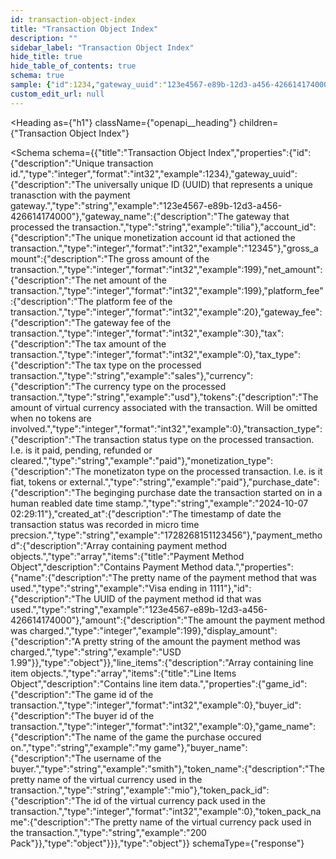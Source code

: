 ```yaml
---
id: transaction-object-index
title: "Transaction Object Index"
description: ""
sidebar_label: "Transaction Object Index"
hide_title: true
hide_table_of_contents: true
schema: true
sample: {"id":1234,"gateway_uuid":"123e4567-e89b-12d3-a456-426614174000","gateway_name":"tilia","account_id":"12345","gross_amount":199,"net_amount":199,"platform_fee":20,"gateway_fee":30,"tax":0,"tax_type":"sales","currency":"usd","tokens":0,"transaction_type":"paid","monetization_type":"paid","purchase_date":"2024-10-07 02:29:11","created_at":"1728268151123456","payment_method":[{"name":"Visa ending in 1111","id":"123e4567-e89b-12d3-a456-426614174000","amount":199,"display_amount":"USD 1.99"}],"line_items":[{"game_id":0,"buyer_id":0,"game_name":"my game","buyer_name":"smith","token_name":"mio","token_pack_id":0,"token_pack_name":"200 Pack"}]}
custom_edit_url: null
---
```



<Heading
  as={"h1"}
  className={"openapi__heading"}
  children={"Transaction Object Index"}
>
</Heading>





<Schema
  schema={{"title":"Transaction Object Index","properties":{"id":{"description":"Unique transaction id.","type":"integer","format":"int32","example":1234},"gateway_uuid":{"description":"The universally unique ID (UUID) that represents a unique tranasction with the payment gateway.","type":"string","example":"123e4567-e89b-12d3-a456-426614174000"},"gateway_name":{"description":"The gateway that processed the transaction.","type":"string","example":"tilia"},"account_id":{"description":"The unique monetization account id that actioned the transaction.","type":"integer","format":"int32","example":"12345"},"gross_amount":{"description":"The gross amount of the transaction.","type":"integer","format":"int32","example":199},"net_amount":{"description":"The net amount of the transaction.","type":"integer","format":"int32","example":199},"platform_fee":{"description":"The platform fee of the transaction.","type":"integer","format":"int32","example":20},"gateway_fee":{"description":"The gateway fee of the transaction.","type":"integer","format":"int32","example":30},"tax":{"description":"The tax amount of the transaction.","type":"integer","format":"int32","example":0},"tax_type":{"description":"The tax type on the processed transaction.","type":"string","example":"sales"},"currency":{"description":"The currency type on the processed transaction.","type":"string","example":"usd"},"tokens":{"description":"The amount of virtual currency associated with the transaction. Will be omitted when no tokens are involved.","type":"integer","format":"int32","example":0},"transaction_type":{"description":"The transaction status type on the processed transaction. I.e. is it paid, pending, refunded or cleared.","type":"string","example":"paid"},"monetization_type":{"description":"The monetizaton type on the processed transaction. I.e. is it fiat, tokens or external.","type":"string","example":"paid"},"purchase_date":{"description":"The beginging purchase date the transaction started on in a human reabled date time stamp.","type":"string","example":"2024-10-07 02:29:11"},"created_at":{"description":"The timestamp of date the transaction status was recorded in micro time precsion.","type":"string","example":"1728268151123456"},"payment_method":{"description":"Array containing payment method objects.","type":"array","items":{"title":"Payment Method Object","description":"Contains Payment Method data.","properties":{"name":{"description":"The pretty name of the payment method that was used.","type":"string","example":"Visa ending in 1111"},"id":{"description":"The UUID of the payment method id that was used.","type":"string","example":"123e4567-e89b-12d3-a456-426614174000"},"amount":{"description":"The amount the payment method was charged.","type":"integer","example":199},"display_amount":{"description":"A pretty string of the amount the payment method was charged.","type":"string","example":"USD 1.99"}},"type":"object"}},"line_items":{"description":"Array containing line item objects.","type":"array","items":{"title":"Line Items Object","description":"Contains line item data.","properties":{"game_id":{"description":"The game id of the transaction.","type":"integer","format":"int32","example":0},"buyer_id":{"description":"The buyer id of the transaction.","type":"integer","format":"int32","example":0},"game_name":{"description":"The name of the game the purchase occured on.","type":"string","example":"my game"},"buyer_name":{"description":"The username of the buyer.","type":"string","example":"smith"},"token_name":{"description":"The pretty name of the virtual currency used in the transaction.","type":"string","example":"mio"},"token_pack_id":{"description":"The id of the virtual currency pack used in the transaction.","type":"integer","format":"int32","example":0},"token_pack_name":{"description":"The pretty name of the virtual currency pack used in the transaction.","type":"string","example":"200 Pack"}},"type":"object"}}},"type":"object"}}
  schemaType={"response"}
>
  
</Schema>
            